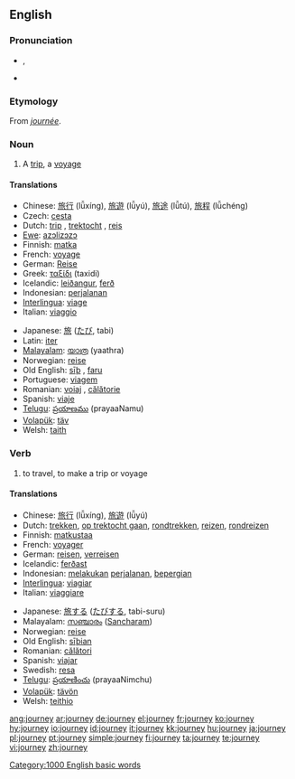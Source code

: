 {{wikipedia}}
==English==

===Pronunciation===
* {{IPA|/ˈdʒɜː(ɹ)ni/}}, {{SAMPA|/"dZ3:(r)ni/}}
* {{audio|en-us-journey.ogg|Audio (US)}}
*: {{rhymes|ɜː(ɹ)ni}}

===Etymology===
From {{etyl|fro}} ''[[journée]]''.

===Noun===
{{en-noun}}

# A [[trip]], a [[voyage]]

====Translations====
{{trans-top|trip, a voyage}}
* Chinese: [[旅行]] (lǚxíng), [[旅遊]] (lǚyú), [[旅途]] (lǚtú), [[旅程]] (lǚchéng)
* Czech: [[cesta]] {{f}}
* Dutch: [[trip]] {{f}}, [[trektocht]] {{f}}, [[reis]] {{f}}
* [[Ewe]]: [[azɔlizɔzɔ]]
* Finnish: [[matka]]
* French: [[voyage]] {{m}}
* German: [[Reise]] {{f}}
* Greek: [[ταξίδι]] (taxidi) {{n}}
* Icelandic: [[leiðangur]], [[ferð]]
* Indonesian: [[jalan|perjalanan]]
* [[Interlingua]]: [[viage]]
* Italian: [[viaggio]]
{{trans-mid}}
* Japanese: [[旅]] ([[たび]], tabi)
* Latin: [[iter]]
* [[Malayalam]]: [[യാത്ര]] (yaathra)
* Norwegian: [[reise]]
* Old English: [[siþ|sīþ]] {{m}}, [[faru]] {{f}}
* Portuguese: [[viagem]]
* Romanian: [[voiaj]] {{n}}, [[călătorie]] {{f}}
* Spanish: [[viaje]] {{m}}
* [[Telugu]]: [[ప్రయాణము]] (prayaaNamu)
* [[Volapük]]: [[täv]]
* Welsh: [[taith]] {{f}}
{{trans-bottom}}

===Verb===
{{en-verb}}

# to travel, to make a trip or voyage

====Translations====
{{trans-top|to travel, to make a trip or voyage}}
* Chinese: [[旅行]] (lǚxíng), [[旅遊]] (lǚyú)
* Dutch: [[trekken]], [[op trektocht gaan]], [[rondtrekken]], [[reizen]], [[rondreizen]]
* Finnish: [[matkustaa]]
* French: [[voyager]]
* German: [[reisen]], [[verreisen]]
* Icelandic: [[ferðast]]
* Indonesian: [[laku|melakukan]] [[jalan|perjalanan]], [[pergi|bepergian]]
* [[Interlingua]]: [[viagiar]]
* Italian: [[viaggiare]]
{{trans-mid}}
* Japanese: [[旅]]する ([[たび]]する, tabi-suru)
* Malayalam: [[സഞ്ചാരം]] ([[സഞ്ചാരം|Sancharam]])
* Norwegian: [[reise]]
* Old English: [[siþian|sīþian]]
* Romanian: [[călători]]
* Spanish: [[viajar]]
* Swedish: [[resa]]
* [[Telugu]]: [[ప్రయాణించు]] (prayaaNimchu)
* [[Volapük]]: [[tävön]]
* Welsh: [[teithio]]
{{trans-bottom}}

[[Category:1000 English basic words]]

[[ang:journey]]
[[ar:journey]]
[[de:journey]]
[[el:journey]]
[[fr:journey]]
[[ko:journey]]
[[hy:journey]]
[[io:journey]]
[[id:journey]]
[[it:journey]]
[[kk:journey]]
[[hu:journey]]
[[ja:journey]]
[[pl:journey]]
[[pt:journey]]
[[simple:journey]]
[[fi:journey]]
[[ta:journey]]
[[te:journey]]
[[vi:journey]]
[[zh:journey]]